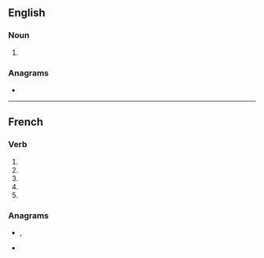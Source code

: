 {{also|soulé|soûle|soûlé}}
==English==

===Noun===
{{en-noun}}

# {{obsolete spelling of|soul|lang=en}}

===Anagrams===
* {{anagrams|en|a=elosu|Eolus|Seoul|loues|louse|oules|ousel}}

----

==French==

===Verb===
{{head|fr|verb form}}

# {{inflection of|souler||1|s|pres|indc|lang=fr}}
# {{inflection of|souler||3|s|pres|indc|lang=fr}}
# {{inflection of|souler||1|s|pres|subj|lang=fr}}
# {{inflection of|souler||3|s|pres|subj|lang=fr}}
# {{inflection of|souler||2|s|impr|lang=fr}}

===Anagrams===
* {{l|fr|loues}}, {{l|fr|loués}}
* {{l|fr|Séoul}}